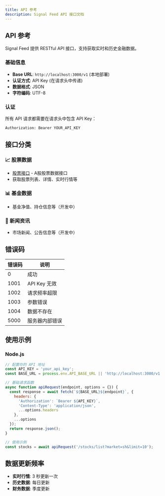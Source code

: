 ```yaml
---
title: API 参考
description: Signal Feed API 接口文档
---
```


## API 参考

Signal Feed 提供 RESTful API 接口，支持获取实时和历史金融数据。

### 基础信息

- **Base URL**: `http://localhost:3000/v1` (本地部署)
- **认证方式**: API Key (在请求头中传递)
- **数据格式**: JSON
- **字符编码**: UTF-8

### 认证

所有 API 请求都需要在请求头中包含 API Key：

```bash
Authorization: Bearer YOUR_API_KEY
```

## 接口分类

### 📈 股票数据
- [股票接口](/signal-feed/api-reference/stocks-a) - A股股票数据接口
- 获取股票列表、详情、实时行情等

### 📊 基金数据
- 基金净值、持仓信息等（开发中）

### 📰 新闻资讯
- 市场新闻、公告信息等（开发中）

## 错误码

| 错误码 | 说明 |
|--------|------|
| 0 | 成功 |
| 1001 | API Key 无效 |
| 1002 | 请求频率超限 |
| 1003 | 参数错误 |
| 1004 | 数据不存在 |
| 5000 | 服务器内部错误 |

## 使用示例

### Node.js

```javascript
// 配置你的 API 地址
const API_KEY = 'your_api_key';
const BASE_URL = process.env.API_BASE_URL || 'http://localhost:3000/v1';

// 基础请求函数
async function apiRequest(endpoint, options = {}) {
  const response = await fetch(`${BASE_URL}${endpoint}`, {
    headers: {
      'Authorization': `Bearer ${API_KEY}`,
      'Content-Type': 'application/json',
      ...options.headers
    },
    ...options
  });
  return response.json();
}

// 使用示例
const stocks = await apiRequest('/stocks/list?market=sh&limit=10');
```

## 数据更新频率

- **实时行情**: 3 秒更新一次
- **历史数据**: 每日更新
- **财务数据**: 季度更新
